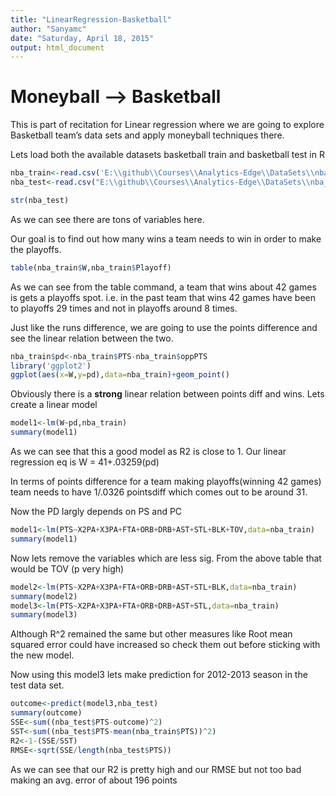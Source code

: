 ```yaml
---
title: "LinearRegression-Basketball"
author: "Sanyamc"
date: "Saturday, April 18, 2015"
output: html_document
---
```


Moneyball --> Basketball
============================

This is part of recitation for Linear regression where we are going to explore Basketball team's data sets and apply moneyball techniques there.

Lets load both the available datasets basketball train and basketball test in R 

```r
nba_train<-read.csv('E:\\github\\Courses\\Analytics-Edge\\DataSets\\nba_train.csv')
nba_test<-read.csv("E:\\github\\Courses\\Analytics-Edge\\DataSets\\nba_test.csv")

str(nba_test)
```
As we can see there are tons of variables here.

Our goal is to find out how many wins a team needs to win in order to make the playoffs.

```r
table(nba_train$W,nba_train$Playoff)

```
As we can see from the table command, a team that wins about 42 games is gets a playoffs spot. i.e. in the past team that wins 42 games have been to playoffs 29 times and not in playoffs around 8 times.

Just like the runs difference, we are going to use the points difference and see the linear relation between the two.

```r
nba_train$pd<-nba_train$PTS-nba_train$oppPTS
library('ggplot2')
ggplot(aes(x=W,y=pd),data=nba_train)+geom_point()
```

Obviously there is a **strong** linear relation between points diff and wins. Lets create a linear model
```r
model1<-lm(W~pd,nba_train)
summary(model1)
```

As we can see that this a good model as R2 is close to 1.
Our linear regression eq is W = 41+.03259(pd)

In terms of points difference for a team making playoffs(winning 42 games) team needs to have 1/.0326 pointsdiff which comes out to be around 31.

Now the PD largly depends on PS and PC
```r
model1<-lm(PTS~X2PA+X3PA+FTA+ORB+DRB+AST+STL+BLK+TOV,data=nba_train)
summary(model1)
```

Now lets remove the variables which are less sig. From the above table that would be TOV (p very high)

```r
model2<-lm(PTS~X2PA+X3PA+FTA+ORB+DRB+AST+STL+BLK,data=nba_train)
summary(model2)
model3<-lm(PTS~X2PA+X3PA+FTA+ORB+DRB+AST+STL,data=nba_train)
summary(model3)
```

Although R^2 remained the same but other measures like Root mean squared error could have increased so check them out before sticking with the new model.

Now using this model3 lets make prediction for 2012-2013 season in the test data set.

```r
outcome<-predict(model3,nba_test)
summary(outcome)
SSE<-sum((nba_test$PTS-outcome)^2)
SST<-sum((nba_test$PTS-mean(nba_train$PTS))^2)
R2<-1-(SSE/SST)
RMSE<-sqrt(SSE/length(nba_test$PTS))
```
As we can see that our R2 is pretty high and our RMSE but not too bad making an avg. error of about 196 points 

